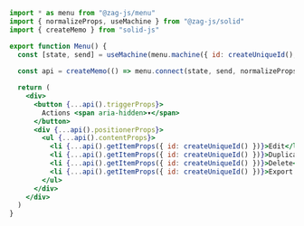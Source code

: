 ```jsx
import * as menu from "@zag-js/menu"
import { normalizeProps, useMachine } from "@zag-js/solid"
import { createMemo } from "solid-js"

export function Menu() {
  const [state, send] = useMachine(menu.machine({ id: createUniqueId(), "aria-label": "File" }))
  
  const api = createMemo(() => menu.connect(state, send, normalizeProps))

  return (
    <div>
      <button {...api().triggerProps}>
        Actions <span aria-hidden>▾</span>
      </button>
      <div {...api().positionerProps}>
        <ul {...api().contentProps}>
          <li {...api().getItemProps({ id: createUniqueId() })}>Edit</li>
          <li {...api().getItemProps({ id: createUniqueId() })}>Duplicate</li>
          <li {...api().getItemProps({ id: createUniqueId() })}>Delete</li>
          <li {...api().getItemProps({ id: createUniqueId() })}>Export...</li>
        </ul>
      </div>
    </div>
  )
}
```
